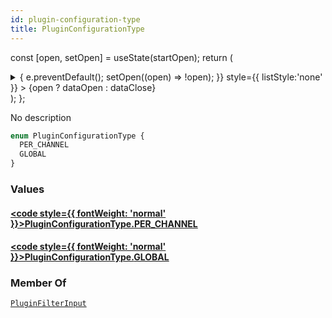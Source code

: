 ```yaml
---
id: plugin-configuration-type
title: PluginConfigurationType
---
```






const [open, setOpen] = useState(startOpen);
return (
<details {...(open ? { open: true } : {})} className="details" style={{ border:'none', boxShadow:'none', background:'var(--ifm-background-color)' }}>
<summary
onClick={(e) => {
e.preventDefault();
setOpen((open) => !open);
}}
style={{ listStyle:'none' }} >
{open ? dataOpen : dataClose}
</summary>
{open && children}
</details>
);
};

No description

```graphql
enum PluginConfigurationType {
  PER_CHANNEL
  GLOBAL
}
```

### Values

#### [<code style={{ fontWeight: 'normal' }}>PluginConfigurationType.<b>PER_CHANNEL</b></code>](#)

#### [<code style={{ fontWeight: 'normal' }}>PluginConfigurationType.<b>GLOBAL</b></code>](#)

### Member Of

[`PluginFilterInput`](../../../api-reference/miscellaneous/inputs/plugin-filter-input.mdx) <Badge class="badge badge--secondary" text="input"/>
